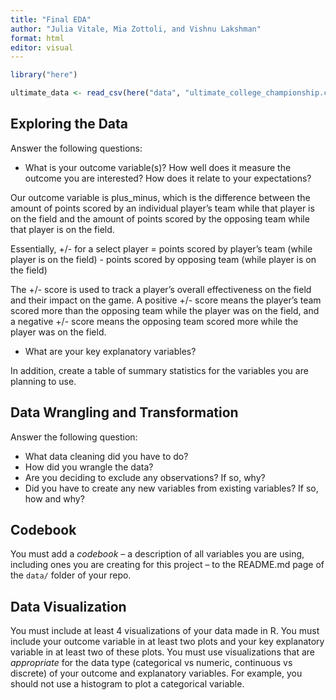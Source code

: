 ```yaml
---
title: "Final EDA"
author: "Julia Vitale, Mia Zottoli, and Vishnu Lakshman"
format: html
editor: visual
---
```


```r
library("here")
```

```r
ultimate_data <- read_csv(here("data", "ultimate_college_championship.csv"))
```

## Exploring the Data

Answer the following questions:

-   What is your outcome variable(s)? How well does it measure the outcome you are interested? How does it relate to your expectations?

Our outcome variable is plus_minus, which is the difference between the amount of points scored by an individual player's team while that player is on the field and the amount of points scored by the opposing team while that player is on the field.

Essentially, +/- for a select player = points scored by player's team (while player is on the field) - points scored by opposing team (while player is on the field)

The +/- score is used to track a player's overall effectiveness on the field and their impact on the game. A positive +/- score means the player's team scored more than the opposing team while the player was on the field, and a negative +/- score means the opposing team scored more while the player was on the field.

-   What are your key explanatory variables?

In addition, create a table of summary statistics for the variables you are planning to use.

## Data Wrangling and Transformation

Answer the following question:

-   What data cleaning did you have to do?
-   How did you wrangle the data?
-   Are you deciding to exclude any observations? If so, why?
-   Did you have to create any new variables from existing variables? If so, how and why?

## Codebook

You must add a *codebook* -- a description of all variables you are using, including ones you are creating for this project -- to the README.md page of the `data/` folder of your repo.

## Data Visualization

You must include at least 4 visualizations of your data made in R. You must include your outcome variable in at least two plots and your key explanatory variable in at least two of these plots. You must use visualizations that are *appropriate* for the data type (categorical vs numeric, continuous vs discrete) of your outcome and explanatory variables. For example, you should not use a histogram to plot a categorical variable.
